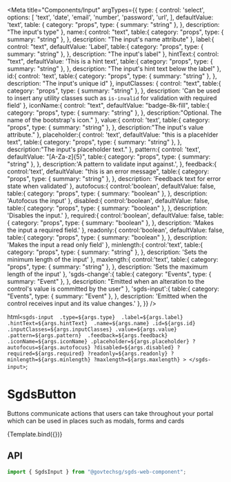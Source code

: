 
<Meta
  title="Components/Input"
  argTypes={{
    type: {
      control: 'select',
      options: [
        'text',
        'date',
        'email',
        'number',
        'password',
        'url',
      ],
      defaultValue: 'text',
      table: { 
        category: "props",
        type: { summary: "string" },
      },
      description: "The input's type"
    },
    name:{
      control: "text",
      table:{ 
        category: "props",
        type: { summary: "string" },
      },
      description: "The input's name attribute"
    },
    label:{
      control: "text",
      defaultValue: 'Label',
      table:{ 
        category: "props",
        type: { summary: "string" },
      },
      description: "The input's label"
    },
    hintText:{
      control: "text",
      defaultValue: 'This is a hint text',
      table:{ 
        category: "props",
        type: { summary: "string" },
      },
      description: "The input's hint text below the label"
    },
    id:{
      control: 'text',
      table:{ 
        category: "props",
        type: { summary: "string" },
      },
      description: "The input's unique id"
    },
    inputClasses: { 
      control: "text",
      table:{ 
        category: "props",
        type: { summary: "string" },
      },
      description: 'Can be used to insert any utility classes such as `is-invalid` for validation with required field'
    },
    iconName:{
      control: "text",
      defaultValue: "badge-8k-fill",
      table:{ 
        category: "props",
        type: { summary: "string" },
      },
      description:"Optional. The name of the bootstrap's icon."
    },
    value:{
      control: 'text',
      table:{ 
        category: "props",
        type: { summary: "string" },
      },
      description:"The input's value attribute."
    },
    placeholder:{
      control: 'text',
      defaultValue: "this is a placehlder text",
      table:{ 
        category: "props",
        type: { summary: "string" },
      },
      description:"The input's placeholder text."
    },
    pattern:{
      control: 'text',
      defaultValue: "[A-Za-z]{5}",
      table:{ 
        category: "props",
        type: { summary: "string" },
      },
      description:'A pattern to validate input against.',
    },
    feedback:{
      control:'text',
      defaultValue: "this is an error message",
      table:{ 
        category: "props",
        type: { summary: "string" },
      },
      description: 'Feedback text for error state when validated'
    },
    autofocus:{
      control:'boolean',
      defaultValue: false,
      table:{ 
        category: "props",
        type: { summary: "boolean" },
      },
      description: 'Autofocus the input'
    },
    disabled:{
      control:'boolean',
      defaultValue: false,
      table:{ 
        category: "props",
        type: { summary: "boolean" },
      },
      description: 'Disables the input.'
    },
    required:{
      control:'boolean',
      defaultValue: false,
      table:{ 
        category: "props",
        type: { summary: "boolean" },
      },
      description: 'Makes the input a required field.'
    },
    readonly:{
      control:'boolean',
      defaultValue: false,
      table:{ 
        category: "props",
        type: { summary: "boolean" },
      },
      description: 'Makes the input a read only field'
    },
    minlength:{
      control:'text',
      table:{ 
        category: "props",
        type: { summary: "string" },
      },
      description: 'Sets the minimum length of the input'
    },
    maxlength:{
      control:'text',
      table:{ 
        category: "props",
        type: { summary: "string" },
      },
      description: 'Sets the maximum length of the input'
    },
    'sgds-change':{
      table:{ 
        category: "Events",
        type: { summary: "Event" },
      },
      description: "Emitted when an alteration to the control's value is committed by the user"
    },
    'sgds-input':{
      table:{ 
        category: "Events",
        type: { summary: "Event" },
      },
      description: 'Emitted when the control receives input and its value changes.'
    },
  }}
/>

  html`
    <sgds-input 
      .type=${args.type} 
      .label=${args.label} 
      .hintText=${args.hintText} 
      .name=${args.name}
      .id=${args.id}
      .inputClasses=${args.inputClasses}
      .value=${args.value}
      .pattern=${args.pattern} 
      .feedback=${args.feedback}
      .iconName=${args.iconName}
      .placeholder=${args.placeholder}
      ?autofocus=${args.autofocus}
      ?disabled=${args.disabled}
      ?required=${args.required}
      ?readonly=${args.readonly}
      ?minlength=${args.minlength}
      ?maxlength=${args.maxlength}
    >
    </sgds-input>
  `;

# SgdsButton

Buttons communicate actions that users can take throughout your portal which can be used in places such as modals, forms and cards

<Canvas>
  <Story name="Basic" args={{ type: "text" }}>
    {Template.bind({})}
  </Story>
</Canvas>

## API

```jsx
import { SgdsInput } from "@govtechsg/sgds-web-component";
```

<ArgsTable story="Basic" />

